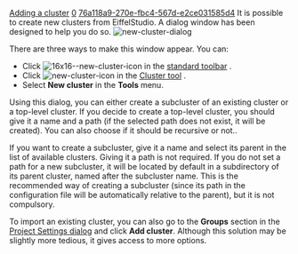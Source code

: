 [[Property:title|Adding a cluster]]
[[Property:weight|0]]
[[Property:uuid|76a118a9-270e-fbc4-567d-e2ce031585d4]]
It is possible to create new clusters from EiffelStudio. A dialog window has been designed to help you do so. 
[[Image:new-cluster-dialog]]  

There are three ways to make this window appear. You can:
* Click  [[Image:16x16--new-cluster-icon]]  in the [[Main toolbars|standard toolbar]] . 
* Click  [[Image:new-cluster-icon]]  in the [[Cluster tool: Introduction|Cluster tool]] . 
* Select '''New cluster''' in the '''Tools''' menu. 
Using this dialog, you can either create a subcluster of an existing cluster or a top-level cluster. 
If you decide to create a top-level cluster, you should give it a name and a path (if the selected path does not exist, it will be created). You can also choose if it should be recursive or not..

If you want to create a subcluster, give it a name and select its parent in the list of available clusters. Giving it a path is not required. If you do not set a path for a new subcluster, it will be located by default in a subdirectory of its parent cluster, named after the subcluster name. This is the recommended way of creating a subcluster (since its path in the configuration file will be automatically relative to the parent), but it is not compulsory.

To import an existing cluster, you can also go to the '''Groups''' section in the [[Group Options|Project Settings dialog]]  and click '''Add cluster'''. Although this solution may be slightly more tedious, it gives access to more options. 

{{seealso| '''See Also''' <br/>
[[Removing a cluster|Removing a cluster]]  }}




